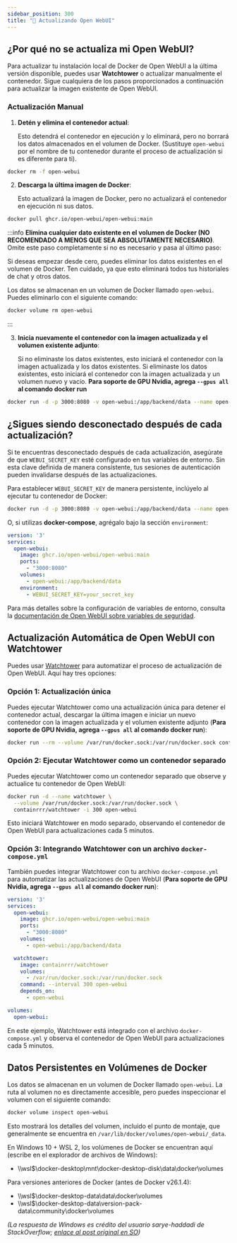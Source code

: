 ```yaml
---
sidebar_position: 300 
title: "🔄 Actualizando Open WebUI"
---
```




## ¿Por qué no se actualiza mi Open WebUI?

Para actualizar tu instalación local de Docker de Open WebUI a la última versión disponible, puedes usar **Watchtower** o actualizar manualmente el contenedor. Sigue cualquiera de los pasos proporcionados a continuación para actualizar la imagen existente de Open WebUI.

### Actualización Manual

1. **Detén y elimina el contenedor actual**:

   Esto detendrá el contenedor en ejecución y lo eliminará, pero no borrará los datos almacenados en el volumen de Docker. (Sustituye `open-webui` por el nombre de tu contenedor durante el proceso de actualización si es diferente para ti).

```bash
docker rm -f open-webui
```

2. **Descarga la última imagen de Docker**:

   Esto actualizará la imagen de Docker, pero no actualizará el contenedor en ejecución ni sus datos.

```bash
docker pull ghcr.io/open-webui/open-webui:main
```


:::info
**Elimina cualquier dato existente en el volumen de Docker (NO RECOMENDADO A MENOS QUE SEA ABSOLUTAMENTE NECESARIO)**. Omite este paso completamente si no es necesario y pasa al último paso:

   Si deseas empezar desde cero, puedes eliminar los datos existentes en el volumen de Docker. Ten cuidado, ya que esto eliminará todos tus historiales de chat y otros datos.

   Los datos se almacenan en un volumen de Docker llamado `open-webui`. Puedes eliminarlo con el siguiente comando:

```bash
docker volume rm open-webui
```
:::

3. **Inicia nuevamente el contenedor con la imagen actualizada y el volumen existente adjunto**:

   Si no eliminaste los datos existentes, esto iniciará el contenedor con la imagen actualizada y los datos existentes. Si eliminaste los datos existentes, esto iniciará el contenedor con la imagen actualizada y un volumen nuevo y vacío. **Para soporte de GPU Nvidia, agrega `--gpus all` al comando docker run**

```bash
docker run -d -p 3000:8080 -v open-webui:/app/backend/data --name open-webui ghcr.io/open-webui/open-webui:main
```

## ¿Sigues siendo desconectado después de cada actualización?
Si te encuentras desconectado después de cada actualización, asegúrate de que `WEBUI_SECRET_KEY` esté configurado en tus variables de entorno. Sin esta clave definida de manera consistente, tus sesiones de autenticación pueden invalidarse después de las actualizaciones.

Para establecer `WEBUI_SECRET_KEY` de manera persistente, inclúyelo al ejecutar tu contenedor de Docker:

```bash
docker run -d -p 3000:8080 -v open-webui:/app/backend/data --name open-webui -e WEBUI_SECRET_KEY=your_secret_key ghcr.io/open-webui/open-webui:main
```

O, si utilizas **docker-compose**, agrégalo bajo la sección `environment`:

```yml
version: '3'
services:
  open-webui:
    image: ghcr.io/open-webui/open-webui:main
    ports:
      - "3000:8080"
    volumes:
      - open-webui:/app/backend/data
    environment:
      - WEBUI_SECRET_KEY=your_secret_key
```

Para más detalles sobre la configuración de variables de entorno, consulta la [documentación de Open WebUI sobre variables de seguridad](https://docs.openwebui.com/getting-started/env-configuration#security-variables).

## Actualización Automática de Open WebUI con Watchtower

Puedes usar [Watchtower](https://containrrr.dev/watchtower/) para automatizar el proceso de actualización de Open WebUI. Aquí hay tres opciones:

### Opción 1: Actualización única

Puedes ejecutar Watchtower como una actualización única para detener el contenedor actual, descargar la última imagen e iniciar un nuevo contenedor con la imagen actualizada y el volumen existente adjunto (**Para soporte de GPU Nvidia, agrega `--gpus all` al comando docker run**):

```bash
docker run --rm --volume /var/run/docker.sock:/var/run/docker.sock containrrr/watchtower --run-once open-webui
```

### Opción 2: Ejecutar Watchtower como un contenedor separado

Puedes ejecutar Watchtower como un contenedor separado que observe y actualice tu contenedor de Open WebUI:

```bash
docker run -d --name watchtower \
  --volume /var/run/docker.sock:/var/run/docker.sock \
  containrrr/watchtower -i 300 open-webui
```

Esto iniciará Watchtower en modo separado, observando el contenedor de Open WebUI para actualizaciones cada 5 minutos.

### Opción 3: Integrando Watchtower con un archivo `docker-compose.yml`

También puedes integrar Watchtower con tu archivo `docker-compose.yml` para automatizar las actualizaciones de Open WebUI (**Para soporte de GPU Nvidia, agrega `--gpus all` al comando docker run**):

```yml
version: '3'
services:
  open-webui:
    image: ghcr.io/open-webui/open-webui:main
    ports:
      - "3000:8080"
    volumes:
      - open-webui:/app/backend/data

  watchtower:
    image: containrrr/watchtower
    volumes:
      - /var/run/docker.sock:/var/run/docker.sock
    command: --interval 300 open-webui
    depends_on:
      - open-webui

volumes:
  open-webui:
```

En este ejemplo, Watchtower está integrado con el archivo `docker-compose.yml` y observa el contenedor de Open WebUI para actualizaciones cada 5 minutos.

## Datos Persistentes en Volúmenes de Docker

Los datos se almacenan en un volumen de Docker llamado `open-webui`. La ruta al volumen no es directamente accesible, pero puedes inspeccionar el volumen con el siguiente comando:

```bash
docker volume inspect open-webui
```

Esto mostrará los detalles del volumen, incluido el punto de montaje, que generalmente se encuentra en `/var/lib/docker/volumes/open-webui/_data`.  

En Windows 10 + WSL 2, los volúmenes de Docker se encuentran aquí (escribe en el explorador de archivos de Windows): 
- \\\wsl$\docker-desktop\mnt\docker-desktop-disk\data\docker\volumes

Para versiones anteriores de Docker (antes de Docker v26.1.4):
- \\\wsl$\docker-desktop-data\data\docker\volumes
- \\\wsl$\docker-desktop-data\version-pack-data\community\docker\volumes

_(La respuesta de Windows es crédito del usuario sarye-haddadi de StackOverflow; [enlace al post original en SO](https://stackoverflow.com/questions/43181654/locating-data-volumes-in-docker-desktop-windows))_
